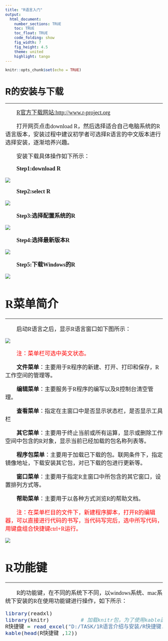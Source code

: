 ```yaml
---
title: "R语言入门"
output: 
  html_document:
    number_sections: TRUE
    toc: TRUE
    toc_float: TRUE
    code_folding: show
    fig_width: 7
    fig_height: 4.5
    theme: united
    highlight: tango
---
```


```r
knitr::opts_chunk$set(echo = TRUE)
```

#  R的安装与下载 
***
<font size=4 face="微软雅黑">
<span style="color:blue">&emsp;&emsp;[R官方下载网站:http://www.r-project.org](http://www.r-project.org)</span>

&emsp;&emsp;打开网页点击download R，然后选择适合自己电脑系统的R语言版本，安装过程中建议初学者可选择R语言的中文版本进行选择安装，逐渐培养兴趣。

&emsp;&emsp;安装下载具体操作如下所示：

<font size=4 face="微软雅黑">

&emsp;&emsp;**Step1:download R**


</font>
![ ](D:\TASK\图片\安装.png)

<font size=4 face="微软雅黑">

&emsp;&emsp;**Step2:select R**


</font>
![ ](D:\TASK\图片\中国镜像.png)


&emsp;&emsp;**Step3:选择配置系统的R**


</font>
![ ](D:\TASK\图片\配置.png)

<font size=4 face="微软雅黑">

&emsp;&emsp;**Step4:选择最新版本R**


</font>
![ ](D:\TASK\图片\最新版本.png)


<font size=4 face="微软雅黑">

&emsp;&emsp;**Step5:下载Windows的R**


</font>
![ ](D:\TASK\图片\windowsR.png)


<font size=4 face="微软雅黑">


<font size=4 face="微软雅黑">

#  R菜单简介
***
<font size=4 face="微软雅黑">

&emsp;&emsp;启动R语言之后，显示R语言窗口如下图所示：


</font>
![ ](D:\TASK\图片\启动R.png)


<font size=4 face="微软雅黑">

&emsp;&emsp;<span style="color:red">注：菜单栏可选中英文状态。</span>

&emsp;&emsp;**文件菜单**：主要用于R程序的新建、打开、打印和保存，R工作空间的管理等。

&emsp;&emsp;**编辑菜单**：主要服务于R程序的编写以及R控制台清空管理。

&emsp;&emsp;**查看菜单**：指定在主窗口中是否显示状态栏，是否显示工具栏

&emsp;&emsp;**其它菜单**：主要用于终止当前或所有运算，显示或删除工作空间中包含的R对象，显示当前已经加载的包名称列表等。

&emsp;&emsp;**程序包菜单**：主要用于加载已下载的包。联网条件下，指定镜像地址，下载安装其它包，对已下载的包进行更新等。

&emsp;&emsp;**窗口菜单**：主要用于指定R主窗口中所包含的其它窗口，设置排列方式等。

&emsp;&emsp;**帮助菜单**：主要用于以各种方式浏览R的帮助文档。  

&emsp;&emsp;<span style="color:red">注：在菜单栏目的文件下，新建程序脚本，打开R的编辑器，可以直接进行代码的书写，当代码写完后，选中所写代码，用键盘组合快捷键ctrl+R运行。</span>


</font>
![ ](D:\TASK\图片\菜单下运行.png)

#  R功能键
***
&emsp;&emsp;R的功能键，在不同的系统下不同，以windows系统、mac系统下安装的R在使用功能键进行操作，如下所示：

```r
library(readxl)
library(knitr)          # 加载knitr包，为了使用kable函数
R快捷键 = read_excel("D:/TASK/1R语言介绍与安装/R快捷键.xlsx")   ## 读取原始数据
kable(head(R快捷键 ,12))
```
